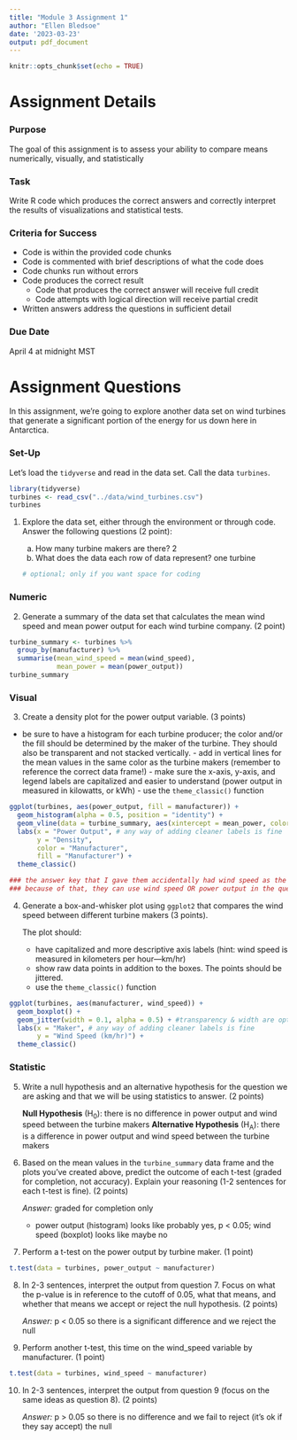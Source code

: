 ```yaml
---
title: "Module 3 Assignment 1"
author: "Ellen Bledsoe"
date: '2023-03-23'
output: pdf_document
---
```


```r
knitr::opts_chunk$set(echo = TRUE)
```

# Assignment Details

### Purpose

The goal of this assignment is to assess your ability to compare means numerically, visually, and statistically

### Task

Write R code which produces the correct answers and correctly interpret the results of visualizations and statistical tests.

### Criteria for Success

-   Code is within the provided code chunks
-   Code is commented with brief descriptions of what the code does
-   Code chunks run without errors
-   Code produces the correct result
    -   Code that produces the correct answer will receive full credit
    -   Code attempts with logical direction will receive partial credit
-   Written answers address the questions in sufficient detail

### Due Date

April 4 at midnight MST

# Assignment Questions

In this assignment, we're going to explore another data set on wind turbines that generate a significant portion of the energy for us down here in Antarctica.

### Set-Up

Let's load the `tidyverse` and read in the data set. Call the data `turbines`.

```r
library(tidyverse)
turbines <- read_csv("../data/wind_turbines.csv")
turbines
```

1.  Explore the data set, either through the environment or through code. Answer the following questions (2 point):

    a.  How many turbine makers are there? 2
    b.  What does the data each row of data represent? one turbine

    ```r
    # optional; only if you want space for coding
    ```

### Numeric

2.  Generate a summary of the data set that calculates the mean wind speed and mean power output for each wind turbine company. (2 point)

```r
turbine_summary <- turbines %>% 
  group_by(manufacturer) %>% 
  summarise(mean_wind_speed = mean(wind_speed),
            mean_power = mean(power_output))
turbine_summary
```

### Visual

3.  Create a density plot for the power output variable. (3 points)
 -   be sure to have a histogram for each turbine producer; the color and/or the fill should be determined by the maker of the turbine. They should also be transparent and not stacked vertically.
    -   add in vertical lines for the mean values in the same color as the turbine makers (remember to reference the correct data frame!)
    -   make sure the x-axis, y-axis, and legend labels are capitalized and easier to understand (power output in measured in kilowatts, or kWh)
    -   use the `theme_classic()` function

```r
ggplot(turbines, aes(power_output, fill = manufacturer)) +
  geom_histogram(alpha = 0.5, position = "identity") +
  geom_vline(data = turbine_summary, aes(xintercept = mean_power, color = manufacturer)) +
  labs(x = "Power Output", # any way of adding cleaner labels is fine
       y = "Density",
       color = "Manufacturer",
       fill = "Manufacturer") +
  theme_classic()

### the answer key that I gave them accidentally had wind speed as the x-axis label
### because of that, they can use wind speed OR power output in the question
```

4.  Generate a box-and-whisker plot using `ggplot2` that compares the wind speed between different turbine makers (3 points).

    The plot should:

    -   have capitalized and more descriptive axis labels (hint: wind speed is measured in kilometers per hour---km/hr)
    -   show raw data points in addition to the boxes. The points should be jittered.
    -   use the `theme_classic()` function

```r
ggplot(turbines, aes(manufacturer, wind_speed)) +
  geom_boxplot() +
  geom_jitter(width = 0.1, alpha = 0.5) + #transparency & width are optional
  labs(x = "Maker", # any way of adding cleaner labels is fine
       y = "Wind Speed (km/hr)") +
  theme_classic()
```

### Statistic

5.  Write a null hypothesis and an alternative hypothesis for the question we are asking and that we will be using statistics to answer. (2 points)

    **Null Hypothesis** (H~0~): there is no difference in power output and wind speed between the turbine makers **Alternative Hypothesis** (H~A~): there is a difference in power output and wind speed between the turbine makers

6.  Based on the mean values in the `turbine_summary` data frame and the plots you've created above, predict the outcome of each t-test (graded for completion, not accuracy). Explain your reasoning (1-2 sentences for each t-test is fine). (2 points)

    *Answer:* graded for completion only

    -   power output (histogram) looks like probably yes, p \< 0.05; wind speed (boxplot) looks like maybe no

7.  Perform a t-test on the power output by turbine maker. (1 point)

```r
t.test(data = turbines, power_output ~ manufacturer)
```

8.  In 2-3 sentences, interpret the output from question 7. Focus on what the p-value is in reference to the cutoff of 0.05, what that means, and whether that means we accept or reject the null hypothesis. (2 points)

    *Answer:* p \< 0.05 so there is a significant difference and we reject the null

9.  Perform another t-test, this time on the wind_speed variable by manufacturer. (1 point)

```r
t.test(data = turbines, wind_speed ~ manufacturer)
```

10. In 2-3 sentences, interpret the output from question 9 (focus on the same ideas as question 8). (2 points)

    *Answer:* p \> 0.05 so there is no difference and we fail to reject (it's ok if they say accept) the null
